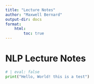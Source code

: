 ```yaml
---
title: "Lecture Notes"
author: "Maxwell Bernard"
output-dir: docs
format:
    html:
        toc: true
---
```


# NLP Lecture Notes

```python
# | eval: false
print("Hello, World! this is a test")
```